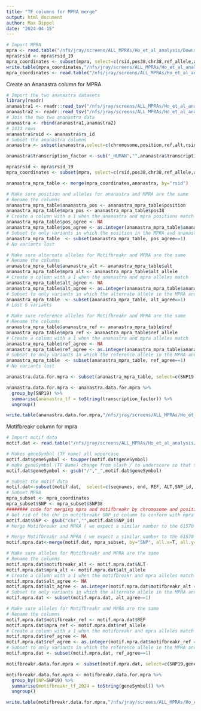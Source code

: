 ```yaml
---
title: "TF columns for MPRA merge"
output: html_document
author: Max Dippel
date: "2024-04-15"
---
```


```r
# Import MPRA
mpra <- read.table("/nfs/jray/screens/ALL_MPRAs/Ho_et_al_analysis/Downstream_Analysis/20240310_mpra_analysis/tcell/glm/data/20240310_tcell_glm_mpra_merge_hg38_hg19.txt", sep="\t", header=T)
mpra$rsid <- mpra$rsid_19
mpra_coordinates <- subset(mpra, select=c(rsid,pos38,chr38,ref_allele,alt_allele,SNP38,SNP19))
write.table(mpra_coordinates,"/nfs/jray/screens/ALL_MPRAs/Ho_et_al_analysis/Downstream_Analysis/20240310_mpra_analysis/data/tf_columns_mpra_merge/mpra_coordinates_hg38_hg19.txt", row.names=F, col.names=T, sep="\t", quote=F)
mpra_coordinates <- read.table("/nfs/jray/screens/ALL_MPRAs/Ho_et_al_analysis/Downstream_Analysis/20240310_mpra_analysis/data/tf_columns_mpra_merge/mpra_coordinates_hg38_hg19.txt", sep="\t", header=T)
```



Create an Ananastra column for MPRA
```r
# Import the two ananastra datasets
library(readr)
ananastra1 <- readr::read_tsv("/nfs/jray/screens/ALL_MPRAs/Ho_et_al_analysis/Downstream_Analysis/TF_analysis/motifbreakr/data/ananastra_list1.tsv")
ananastra2 <- readr::read_tsv("/nfs/jray/screens/ALL_MPRAs/Ho_et_al_analysis/Downstream_Analysis/TF_analysis/motifbreakr/data/ananastra_list2.tsv")
# Join the two two ananastra data
ananastra <- rbind(ananastra1,ananastra2)
# 1433 rows
ananastra$rsid <- ananastra$rs_id
# Subset the ananastra columns
ananastra <- subset(ananastra,select=c(chromosome,position,ref,alt,rsid,transcription_factor,finemapping))

ananastra$transcription_factor <- sub("_HUMAN","",ananastra$transcription_factor)

mpra$rsid <- mpra$rsid_19
mpra_coordinates <- subset(mpra, select=c(rsid,pos38,chr38,ref_allele,alt_allele,SNP38,SNP19))

ananastra_mpra_table <- merge(mpra_coordinates,ananastra, by="rsid")

# Make sure position and alleles for ananastra and MPRA are the same 
# Rename the columns 
ananastra_mpra_table$ananastra_pos <- ananastra_mpra_table$position
ananastra_mpra_table$mpra_pos <- ananastra_mpra_table$pos38
# Create a column with a 1 when the ananastra and mpra positions match 
ananastra_mpra_table$pos_agree <- NA
ananastra_mpra_table$pos_agree <- as.integer(ananastra_mpra_table$ananastra_pos == ananastra_mpra_table$mpra_pos)
# Subset to only variants in which the position in the MPRA and ananastra match
ananastra_mpra_table  <- subset(ananastra_mpra_table, pos_agree==1)
# No variants lost

# Make sure alternate alleles for Motifbreakr and MPRA are the same 
# Rename the columns 
ananastra_mpra_table$ananastra_alt <- ananastra_mpra_table$alt
ananastra_mpra_table$mpra_alt <- ananastra_mpra_table$alt_allele
# Create a column with a 1 when the ananastra and mpra alleles match 
ananastra_mpra_table$alt_agree <- NA
ananastra_mpra_table$alt_agree <- as.integer(ananastra_mpra_table$ananastra_alt == ananastra_mpra_table$mpra_alt)
# Subset to only variants in which the alternate allele in the MPRA and ananastra match
ananastra_mpra_table  <- subset(ananastra_mpra_table, alt_agree==1)
# Lost 6 variants

# Make sure reference alleles for Motifbreakr and MPRA are the same 
# Rename the columns 
ananastra_mpra_table$ananastra_ref <- ananastra_mpra_table$ref
ananastra_mpra_table$mpra_ref <- ananastra_mpra_table$ref_allele
# Create a column with a 1 when the ananastra and mpra alleles match 
ananastra_mpra_table$ref_agree <- NA
ananastra_mpra_table$ref_agree <- as.integer(ananastra_mpra_table$ananastra_ref == ananastra_mpra_table$mpra_ref)
# Subset to only variants in which the reference allele in the MPRA and ananastra match
ananastra_mpra_table  <- subset(ananastra_mpra_table, ref_agree==1)
# No variants lost

ananastra.data.for.mpra <- subset(ananastra_mpra_table, select=c(SNP19,transcription_factor))

ananastra.data.for.mpra <- ananastra.data.for.mpra %>%
  group_by(SNP19) %>%
  summarise(ananastra_tf = toString(transcription_factor)) %>%
  ungroup()

write.table(ananastra.data.for.mpra,"/nfs/jray/screens/ALL_MPRAs/Ho_et_al_analysis/Downstream_Analysis/20240310_mpra_analysis/data/tf_columns_mpra_merge/ananastra_data_for_mpra_hg19.txt", row.names=F, col.names=T, sep="\t", quote=F)
```

Motifbreakr column for mpra
```r
# Import motif data
motif.dat <- read.table("/nfs/jray/screens/ALL_MPRAs/Ho_et_al_analysis/Downstream_Analysis/TF_analysis/motifbreakr/data/2023.11.15.hg38.tcells.glm.all.snps.hocomoco.bed.motifbreakr.results.txt", sep="\t", header=T)

# Makes geneSymbol (TF name) all uppercase
motif.dat$geneSymbol <- toupper(motif.dat$geneSymbol)
# make geneSymbol (TF Name) change from slash / to underscore so that the plots can save
motif.dat$geneSymbol <- gsub("/","_",motif.dat$geneSymbol)

# Subset the motif data
motif.dat<-subset(motif.dat,  select=c(seqnames, end, REF, ALT,SNP_id, geneSymbol))
# Subset MPRA
mpra_subset <- mpra_coordinates
mpra_subset$SNP <- mpra_subset$SNP38
######## code for merging mpra and motifbreakr by chromosome and position ########
# Get rid of the chr in motifbreakr SNP_id column to conform with mpra SNP column
motif.dat$SNP <- gsub("chr","",motif.dat$SNP_id)
# Merge Motifbreakr and MPRA ( we expect a similar number to the 61570 that are in the motif.dat right now (example run not represenative of all runs))

# Merge Motifbreakr and MPRA ( we expect a similar number to the 61570 that are in the motif.dat right now (example run not represenative of all runs))
motif.mpra.dat<-merge(motif.dat, mpra_subset, by="SNP", all.x=T, all.y=F)

# Make sure alleles for Motifbreakr and MPRA are the same 
# Rename the columns 
motif.mpra.dat$motifbreakr_alt <- motif.mpra.dat$ALT
motif.mpra.dat$mpra_alt <- motif.mpra.dat$alt_allele
# Create a column with a 1 when the motifbreakr and mpra alleles match (Improve this loop)
motif.mpra.dat$alt_agree <- NA
motif.mpra.dat$alt_agree <- as.integer(motif.mpra.dat$motifbreakr_alt == motif.mpra.dat$mpra_alt)
# Subset to only variants in which the alternate allele in the MPRA and motifbreakr match
motif.mpra.dat <- subset(motif.mpra.dat, alt_agree==1)

# Make sure alleles for Motifbreakr and MPRA are the same 
# Rename the columns 
motif.mpra.dat$motifbreakr_ref <- motif.mpra.dat$REF
motif.mpra.dat$mpra_ref <- motif.mpra.dat$ref_allele
# Create a column with a 1 when the motifbreakr and mpra alleles match (Improve this loop)
motif.mpra.dat$ref_agree <- NA
motif.mpra.dat$ref_agree <- as.integer(motif.mpra.dat$motifbreakr_ref == motif.mpra.dat$mpra_ref)
# Subset to only variants in which the reference allele in the MPRA and motifbreakr match
motif.mpra.dat <- subset(motif.mpra.dat, ref_agree==1)

motifbreakr.data.for.mpra <- subset(motif.mpra.dat, select=c(SNP19,geneSymbol))

motifbreakr.data.for.mpra <- motifbreakr.data.for.mpra %>%
  group_by(SNP=SNP19) %>%
  summarise(motifbreakr_tf_2024 = toString(geneSymbol)) %>%
  ungroup()

write.table(motifbreakr.data.for.mpra,"/nfs/jray/screens/ALL_MPRAs/Ho_et_al_analysis/Downstream_Analysis/20240310_mpra_analysis/data/tf_columns_mpra_merge/motifbreakr_data_for_mpra_hg19.txt", row.names=F, col.names=T, sep="\t", quote=F)
```



